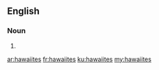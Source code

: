 ==English==

===Noun===
{{head|en|noun plural form}}

# {{plural of|hawaiite|lang=en}}

[[ar:hawaiites]]
[[fr:hawaiites]]
[[ku:hawaiites]]
[[my:hawaiites]]